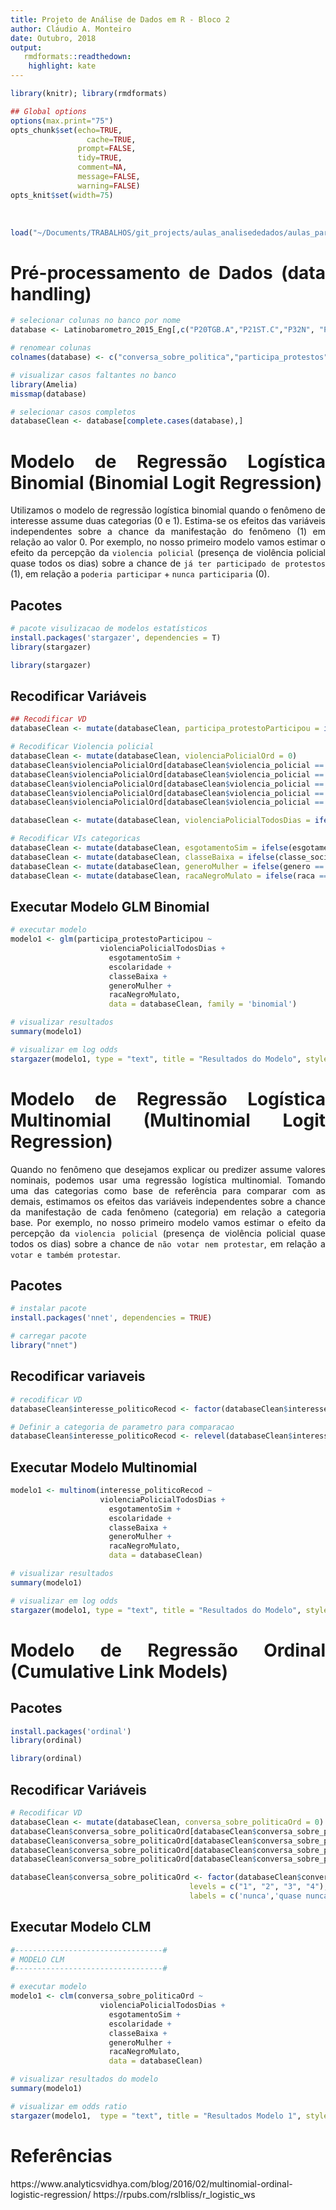 ```yaml
---
title: Projeto de Análise de Dados em R - Bloco 2
author: Cláudio A. Monteiro
date: Outubro, 2018
output:
   rmdformats::readthedown:
    highlight: kate
---
```

<style>
body {
text-align: justify}
</style>

```r
library(knitr); library(rmdformats)

## Global options
options(max.print="75")
opts_chunk$set(echo=TRUE,
	             cache=TRUE,
               prompt=FALSE,
               tidy=TRUE,
               comment=NA,
               message=FALSE,
               warning=FALSE)
opts_knit$set(width=75)
```

</br>



```r
load("~/Documents/TRABALHOS/git_projects/aulas_analisededados/aulas_particulares/Projeto1/dados/Latinobarometro_2015_Eng.rdata")
```
 
# Pré-processamento de Dados (data handling)

```r
# selecionar colunas no banco por nome
database <- Latinobarometro_2015_Eng[,c("P20TGB.A","P21ST.C","P32N", "P63NJ.G", "S23", "S12", "S6", "S24.K", "S18")]

# renomear colunas
colnames(database) <- c("conversa_sobre_politica","participa_protestos","interesse_político", "violencia_policial", "raca", "genero", "classe_social", "esgotamento", "escolaridade")
```

```r
# visualizar casos faltantes no banco
library(Amelia)
missmap(database)

# selecionar casos completos
databaseClean <- database[complete.cases(database),] 
```

# Modelo de Regressão Logística Binomial (Binomial Logit Regression)

Utilizamos o modelo de regressão logística binomial quando o fenômeno de interesse assume duas categorias (0 e 1). Estima-se os efeitos das variáveis independentes sobre a chance da manifestação do fenômeno (1) em relação ao valor 0. Por exemplo, no nosso primeiro modelo vamos estimar o efeito da percepção da `violencia policial` (presença de violência policial quase todos os dias) sobre a chance de `já ter participado de protestos` (1), em relação a `poderia participar` + `nunca participaria` (0).

## Pacotes

```r
# pacote visulizacao de modelos estatísticos
install.packages('stargazer', dependencies = T)
library(stargazer)
```

```r
library(stargazer)
```

## Recodificar Variáveis

```r
## Recodificar VD 
databaseClean <- mutate(databaseClean, participa_protestoParticipou = ifelse(databaseClean$participa_protestos == 1, 1, 0))

# Recodificar Violencia policial
databaseClean <- mutate(databaseClean, violenciaPolicialOrd = 0)
databaseClean$violenciaPolicialOrd[databaseClean$violencia_policial == 5] <- 0
databaseClean$violenciaPolicialOrd[databaseClean$violencia_policial == 4] <- 1
databaseClean$violenciaPolicialOrd[databaseClean$violencia_policial == 3] <- 2
databaseClean$violenciaPolicialOrd[databaseClean$violencia_policial == 2] <- 3
databaseClean$violenciaPolicialOrd[databaseClean$violencia_policial == 1] <- 4

databaseClean <- mutate(databaseClean, violenciaPolicialTodosDias = ifelse(databaseClean$violencia_policial == 1, 1, 0))

# Recodificar VIs categoricas
databaseClean <- mutate(databaseClean, esgotamentoSim = ifelse(esgotamento == 1, 1, 0)) 
databaseClean <- mutate(databaseClean, classeBaixa = ifelse(classe_social == 5, 1, 0)) 
databaseClean <- mutate(databaseClean, generoMulher = ifelse(genero == 2, 1, 0)) 
databaseClean <- mutate(databaseClean, racaNegroMulato = ifelse(raca == 2 | raca == 5, 1, 0)) 
```

## Executar Modelo GLM Binomial

```r
# executar modelo
modelo1 <- glm(participa_protestoParticipou ~ 
                    violenciaPolicialTodosDias + 
                      esgotamentoSim +
                      escolaridade + 
                      classeBaixa + 
                      generoMulher + 
                      racaNegroMulato, 
                      data = databaseClean, family = 'binomial')

# visualizar resultados
summary(modelo1)

# visualizar em log odds
stargazer(modelo1, type = "text", title = "Resultados do Modelo", style = "ajps", apply.coef = exp, p.auto=FALSE)
```
# Modelo de Regressão Logística Multinomial (Multinomial Logit Regression)

Quando no fenômeno que desejamos explicar ou predizer assume valores nominais, podemos usar uma regressão logística multinomial. Tomando uma das categorias como base de referência para comparar com as demais, estimamos os efeitos das variáveis independentes sobre a chance da manifestação de cada fenômeno (categoria) em relação a categoria base. Por exemplo, no nosso primeiro modelo vamos estimar o efeito da percepção da `violencia policial` (presença de violência policial quase todos os dias) sobre a chance de `não votar nem protestar`, em relação a `votar e também protestar`.


## Pacotes

```r
# instalar pacote
install.packages('nnet', dependencies = TRUE)
```

```r
# carregar pacote
library("nnet")
```

## Recodificar variaveis

```r
# recodificar VD
databaseClean$interesse_politicoRecod <- factor(databaseClean$interesse_político, levels = c(1, 2, 3, 4, 5), labels = c('votar sempre','votar e também protestar','só protestar e não serve votar','não votar e nem protestar','nao sei'))

# Definir a categoria de parametro para comparacao
databaseClean$interesse_politicoRecod <- relevel(databaseClean$interesse_politicoRecod, ref = "votar e também protestar")
```

## Executar Modelo Multinomial

```r
modelo1 <- multinom(interesse_politicoRecod ~ 
                    violenciaPolicialTodosDias + 
                      esgotamentoSim +
                      escolaridade + 
                      classeBaixa + 
                      generoMulher + 
                      racaNegroMulato, 
                      data = databaseClean)

# visualizar resultados
summary(modelo1)

# visualizar em log odds
stargazer(modelo1, type = "text", title = "Resultados do Modelo", style = "ajps", apply.coef = exp, p.auto=FALSE)
```

# Modelo de Regressão Ordinal (Cumulative Link Models)

## Pacotes

```r
install.packages('ordinal')
library(ordinal)
```

```r
library(ordinal)
```

## Recodificar Variáveis

```r
# Recodificar VD
databaseClean <- mutate(databaseClean, conversa_sobre_politicaOrd = 0)
databaseClean$conversa_sobre_politicaOrd[databaseClean$conversa_sobre_politica == 1] <- 4
databaseClean$conversa_sobre_politicaOrd[databaseClean$conversa_sobre_politica == 2] <- 3
databaseClean$conversa_sobre_politicaOrd[databaseClean$conversa_sobre_politica == 3] <- 2
databaseClean$conversa_sobre_politicaOrd[databaseClean$conversa_sobre_politica == 4] <- 1

databaseClean$conversa_sobre_politicaOrd <- factor(databaseClean$conversa_sobre_politicaOrd, 
                                        levels = c("1", "2", "3", "4"), 
                                        labels = c('nunca','quase nunca','frequentemente', 'muita frequência'), ordered = TRUE)
```

## Executar Modelo CLM

```r
#---------------------------------#
# MODELO CLM
#---------------------------------#

# executar modelo
modelo1 <- clm(conversa_sobre_politicaOrd ~ 
                    violenciaPolicialTodosDias + 
                      esgotamentoSim +
                      escolaridade + 
                      classeBaixa + 
                      generoMulher + 
                      racaNegroMulato, 
                      data = databaseClean)
```

```r
# visualizar resultados do modelo
summary(modelo1)

# visualizar em odds ratio
stargazer(modelo1,  type = "text", title = "Resultados Modelo 1", style = "ajps", apply.coef = exp,  p.auto=FALSE)

```

# Referências

https://www.analyticsvidhya.com/blog/2016/02/multinomial-ordinal-logistic-regression/
https://rpubs.com/rslbliss/r_logistic_ws